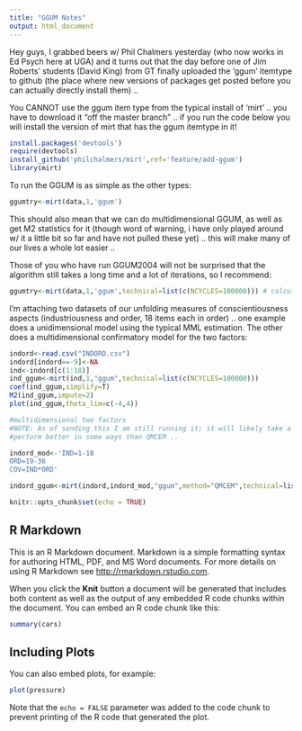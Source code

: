 ```yaml
---
title: "GGUM Notes"
output: html_document
---
```

Hey guys, I grabbed beers w/ Phil Chalmers yesterday (who now works in Ed Psych here at UGA) and it turns out that the day before one of Jim Roberts' students (David King) from GT finally uploaded the 'ggum' itemtype to github (the place where new versions of packages get posted before you can actually directly install them) .. 

You CANNOT use the ggum item type from the typical install of 'mirt' .. you have to download it "off the master branch" .. if you run the code below you will install the version of mirt that has the ggum itemtype in it!
```r
install.packages('devtools')
require(devtools)
install_github('philchalmers/mirt',ref='feature/add-ggum')
library(mirt)
```
To run the GGUM is as simple as the other types:

```r
ggumtry<-mirt(data,1,'ggum')
```
This should also mean that we can do multidimensional GGUM, as well as get M2 statistics for it (though word of warning, i have only played around w/ it a little bit so far and have not pulled these yet) .. this will make many of our lives a whole lot easier .. 

Those of you who have run GGUM2004 will not be surprised that the algorithm still takes a long time and a lot of iterations, so I recommend:

```r
ggumtry<-mirt(data,1,'ggum',technical=list(c(NCYCLES=100000))) # calculating M2 also takes a long time .. 
```
I'm attaching two datasets of our unfolding measures of conscientiousness aspects (industriousness and order, 18 items each in order) .. one example does a unidimensional model using the typical MML estimation. The other does a multidimensional confirmatory model for the two factors:

```r
indord<-read.csv("INDORD.csv")
indord[indord==-9]<-NA
ind<-indord[c(1:18)]
ind_ggum<-mirt(ind,1,"ggum",technical=list(c(NCYCLES=100000)))
coef(ind_ggum,simplify=T)
M2(ind_ggum,impute=2)
plot(ind_ggum,theta_lim=c(-4,4))

#multidimensional two factors
#NOTE: As of sending this I am still running it; it will likely take a long time; it #may be that rather than method="QMCEM" we will need method="MHRM" #instead; this is a MCMC-based estimation, which has been shown to 
#perform better in some ways than QMCEM .. 

indord_mod<-'IND=1-18
ORD=19-36
COV=IND*ORD'

indord_ggum<-mirt(indord,indord_mod,"ggum",method="QMCEM",technical=list(c(NCYCLES=100000)))
```

```r
knitr::opts_chunk$set(echo = TRUE)
```

## R Markdown

This is an R Markdown document. Markdown is a simple formatting syntax for authoring HTML, PDF, and MS Word documents. For more details on using R Markdown see <http://rmarkdown.rstudio.com>.

When you click the **Knit** button a document will be generated that includes both content as well as the output of any embedded R code chunks within the document. You can embed an R code chunk like this:

```r
summary(cars)
```

## Including Plots

You can also embed plots, for example:

```r
plot(pressure)
```

Note that the `echo = FALSE` parameter was added to the code chunk to prevent printing of the R code that generated the plot.
